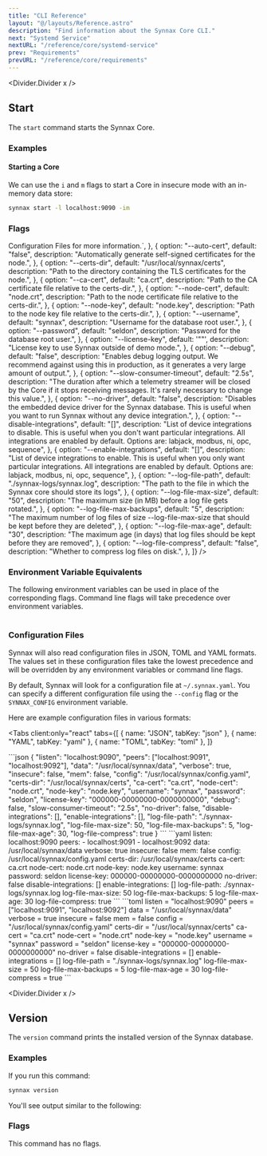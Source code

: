 ```yaml
---
title: "CLI Reference"
layout: "@/layouts/Reference.astro"
description: "Find information about the Synnax Core CLI."
next: "Systemd Service"
nextURL: "/reference/core/systemd-service"
prev: "Requirements"
prevURL: "/reference/core/requirements"
---
```



<Divider.Divider x />

## Start

The `start` command starts the Synnax Core.

### Examples

#### Starting a Core

We can use the `i` and `m` flags to start a Core in insecure mode with an in-memory data
store:

```cmd
synnax start -l localhost:9090 -im
```

### Flags

<Table
  columns={[
    { key: "option", name: "Flag", type: "code", width: 150 },
    { key: "default", name: "Default", type: "code" },
    { key: "description", name: "Description", type: "html" },
  ]}
  data={[
    {
      option: "--listen/-l",
      default: "localhost:9090",
      description: `A reachable address and port to listen on for incoming client connections and RPCs from other nodes.`,
    },
    {
      option: "--peers/-p",
      default: "[]",
      description: `A list of comma-separated peer Cores in an existing cluster. If this list is not empty, the Core will
            attempt to join the cluster by connecting to each peer in the list. If the list is empty and no existing cluster
            data is found, the Core will bootstrap a new cluster.`,
    },
    {
      option: "--data/-d",
      default: "synnax-data",
      description: "The file path to the folder where Synnax will keep its data.",
    },
    {
      option: "--verbose/-v",
      default: "false",
      description: "Enables human-readable logging.",
    },
    {
      option: "--insecure/-i",
      default: "false",
      description:
        "Starts the node without TLS encryption. This is not recommended for production use.",
    },
    {
      option: "--mem/-m",
      default: "false",
      description: `Starts the node with an in-memory data store. In this mode, all data will
                kept in memory, will not be stored on disk, and will be lost when the node is
                restarted. This can be useful for testing and development, but is not recommended
                for production use.`,
    },
    {
      option: "--help/-h",
      default: "false",
      description: "Prints the help message for the start command.",
    },
    {
      option: "--config/c",
      default: "~/.synnax.yaml",
      description: `Path to a JSON, YAML, or TOML configuration file that can
                be used to set the node's configuration instead of using flags or environment variables.
                See <a href="#configuration-files">Configuration Files</a> for more information.`,
    },
    {
      option: "--auto-cert",
      default: "false",
      description: "Automatically generate self-signed certificates for the node.",
    },
    {
      option: "--certs-dir",
      default: "/usr/local/synnax/certs",
      description:
        "Path to the directory containing the TLS certificates for the node.",
    },
    {
      option: "--ca-cert",
      default: "ca.crt",
      description: "Path to the CA certificate file relative to the certs-dir.",
    },
    {
      option: "--node-cert",
      default: "node.crt",
      description: "Path to the node certificate file relative to the certs-dir.",
    },
    {
      option: "--node-key",
      default: "node.key",
      description: "Path to the node key file relative to the certs-dir.",
    },
    {
      option: "--username",
      default: "synnax",
      description: "Username for the database root user.",
    },
    {
      option: "--password",
      default: "seldon",
      description: "Password for the database root user.",
    },
    {
      option: "--license-key",
      default: '""',
      description: "License key to use Synnax outside of demo mode.",
    },
    {
      option: "--debug",
      default: "false",
      description:
        "Enables debug logging output. We recommend against using this in production, as it generates a very large amount of output.",
    },
    {
      option: "--slow-consumer-timeout",
      default: "2.5s",
      description:
        "The duration after which a telemetry streamer will be closed by the Core if it stops receiving messages. It's rarely necessary to change this value.",
    },
    {
      option: "--no-driver",
      default: "false",
      description:
        "Disables the embedded device driver for the Synnax database. This is useful when you want to run Synnax without any device integration.",
    },
    {
      option: "--disable-integrations",
      default: "[]",
      description:
        "List of device integrations to disable. This is useful when you don't want particular integrations. All integrations are enabled by default. Options are: labjack, modbus, ni, opc, sequence",
    },
    {
      option: "--enable-integrations",
      default: "[]",
      description:
        "List of device integrations to enable. This is useful when you only want particular integrations. All integrations are enabled by default. Options are: labjack, modbus, ni, opc, sequence",
    },
    {
      option: "--log-file-path",
      default: "./synnax-logs/synnax.log",
      description:
        "The path to the file in which the Synnax core should store its logs",
    },
    {
      option: "--log-file-max-size",
      default: "50",
      description: "The maximum size (in MB) before a log file gets rotated.",
    },
    {
      option: "--log-file-max-backups",
      default: "5",
      description:
        "The maximum number of log files of size --log-file-max-size that should be kept before they are deleted",
    },
    {
      option: "--log-file-max-age",
      default: "30",
      description:
        "The maximum age (in days) that log files should be kept before they are removed",
    },
    {
      option: "--log-file-compress",
      default: "false",
      description: "Whether to compress log files on disk.",
    },
  ]}
/>

### Environment Variable Equivalents

The following environment variables can be used in place of the corresponding flags.
Command line flags will take precedence over environment variables.

<Table
  columns={[
    { key: "option", name: "Flag", type: "code" },
    { key: "env", name: "Environment Variable", type: "code" },
  ]}
  data={[
    { option: "--listen/-l", env: "SYNNAX_LISTEN" },
    { option: "--peers/-p", env: "SYNNAX_PEERS" },
    { option: "--data/-d", env: "SYNNAX_DATA" },
    { option: "--verbose/-v", env: "SYNNAX_VERBOSE" },
    { option: "--insecure/-i", env: "SYNNAX_INSECURE" },
    { option: "--mem/-m", env: "SYNNAX_MEM" },
    { option: "--config/c", env: "SYNNAX_CONFIG" },
    { option: "--certs-dir", env: "SYNNAX_CERTS_DIR" },
    { option: "--ca-cert", env: "SYNNAX_CA_CERT" },
    { option: "--node-cert", env: "SYNNAX_NODE_CERT" },
    { option: "--node-key", env: "SYNNAX_NODE_KEY" },
    { option: "--username", env: "SYNNAX_USERNAME" },
    { option: "--password", env: "SYNNAX_PASSWORD" },
    { option: "--license-key", env: "SYNNAX_LICENSE_KEY" },
    { option: "--debug", env: "SYNNAX_DEBUG" },
    { option: "--slow-consumer-timeout", env: "SYNNAX_SLOW_CONSUMER_TIMEOUT" },
    { option: "--no-driver", env: "SYNNAX_NO_DRIVER" },
    { option: "--disable-integrations", env: "SYNNAX_DISABLE_INTEGRATIONS" },
    { option: "--enable-integrations", env: "SYNNAX_ENABLE_INTEGRATIONS" },
    { option: "--log-file-path", env: "SYNNAX_LOG_FILE_PATH" },
    { option: "--log-file-max-size", env: "SYNNAX_LOG_FILE_MAX_SIZE" },
    { option: "--log-file-max-backups", env: "SYNNAX_LOG_FILE_MAX_BACKUPS" },
    { option: "--log-file-max-age", env: "SYNNAX_LOG_FILE_MAX_AGE" },
    { option: "--log-file-compress", env: "SYNNAX_LOG_FILE_COMPRESS" },
  ]}
/>

### Configuration Files

Synnax will also read configuration files in JSON, TOML and YAML formats. The values set
in these configuration files take the lowest precedence and will be overridden by any
environment variables or command line flags.

By default, Synnax will look for a configuration file at `~/.synnax.yaml`. You can
specify a different configuration file using the `--config` flag or the `SYNNAX_CONFIG`
environment variable.

Here are example configuration files in various formats:

<Tabs
  client:only="react"
  tabs={[
    { name: "JSON", tabKey: "json" },
    { name: "YAML", tabKey: "yaml" },
    { name: "TOML", tabKey: "toml" },
]}
>
<slot slot="json">
```json
{
    "listen": "localhost:9090",
    "peers": ["localhost:9091", "localhost:9092"],
    "data": "/usr/local/synnax/data",
    "verbose": true,
    "insecure": false,
    "mem": false,
    "config": "/usr/local/synnax/config.yaml",
    "certs-dir": "/usr/local/synnax/certs",
    "ca-cert": "ca.crt",
    "node-cert": "node.crt",
    "node-key": "node.key",
    "username": "synnax",
    "password": "seldon",
    "license-key": "000000-00000000-0000000000",
    "debug": false,
    "slow-consumer-timeout": "2.5s",
    "no-driver": false,
    "disable-integrations": [],
    "enable-integrations": [],
    "log-file-path": "./synnax-logs/synnax.log",
    "log-file-max-size": 50,
    "log-file-max-backups": 5,
    "log-file-max-age": 30,
    "log-file-compress": true
}
```
</slot>
<slot slot="yaml">
```yaml
listen: localhost:9090
peers:
  - localhost:9091
  - localhost:9092
data: /usr/local/synnax/data
verbose: true
insecure: false
mem: false
config: /usr/local/synnax/config.yaml
certs-dir: /usr/local/synnax/certs
ca-cert: ca.crt
node-cert: node.crt
node-key: node.key
username: synnax
password: seldon
license-key: 000000-00000000-0000000000
no-driver: false
disable-integrations: []
enable-integrations: []
log-file-path: ./synnax-logs/synnax.log
log-file-max-size: 50
log-file-max-backups: 5
log-file-max-age: 30
log-file-compress: true
```
</slot>
<slot slot="toml">
```toml
listen = "localhost:9090"
peers = ["localhost:9091", "localhost:9092"]
data = "/usr/local/synnax/data"
verbose = true
insecure = false
mem = false
config = "/usr/local/synnax/config.yaml"
certs-dir = "/usr/local/synnax/certs"
ca-cert = "ca.crt"
node-cert = "node.crt"
node-key = "node.key"
username = "synnax"
password = "seldon"
license-key = "000000-00000000-0000000000"
no-driver = false
disable-integrations = []
enable-integrations = []
log-file-path = "./synnax-logs/synnax.log"
log-file-max-size = 50
log-file-max-backups = 5
log-file-max-age = 30
log-file-compress = true
```
</slot>
</Tabs>

<Divider.Divider x />

## Version

The `version` command prints the installed version of the Synnax database.

### Examples

If you run this command:

```cmd
synnax version
```

You'll see output similar to the following:

<SynnaxVersionOutput />

### Flags

This command has no flags.
